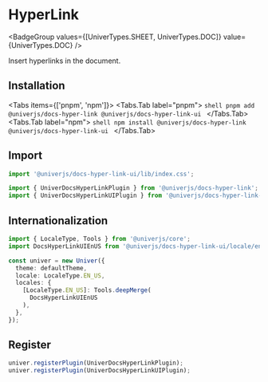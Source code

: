 

# HyperLink

<BadgeGroup values={[UniverTypes.SHEET, UniverTypes.DOC]} value={UniverTypes.DOC} />

<Sandbox entryFile={entryFile} />

Insert hyperlinks in the document.

## Installation

<Tabs items={['pnpm', 'npm']}>
  <Tabs.Tab label="pnpm">
    ```shell
    pnpm add @univerjs/docs-hyper-link @univerjs/docs-hyper-link-ui
    ```
  </Tabs.Tab>
  <Tabs.Tab label="npm">
    ```shell
    npm install @univerjs/docs-hyper-link @univerjs/docs-hyper-link-ui
    ```
  </Tabs.Tab>
</Tabs>

## Import

```typescript
import '@univerjs/docs-hyper-link-ui/lib/index.css';

import { UniverDocsHyperLinkPlugin } from '@univerjs/docs-hyper-link';
import { UniverDocsHyperLinkUIPlugin } from '@univerjs/docs-hyper-link-ui';
```

## Internationalization

```typescript
import { LocaleType, Tools } from '@univerjs/core';
import DocsHyperLinkUIEnUS from '@univerjs/docs-hyper-link-ui/locale/en-US';

const univer = new Univer({
  theme: defaultTheme,
  locale: LocaleType.EN_US,
  locales: {
    [LocaleType.EN_US]: Tools.deepMerge(
      DocsHyperLinkUIEnUS
    ),
  },
});
```

## Register

```typescript
univer.registerPlugin(UniverDocsHyperLinkPlugin);
univer.registerPlugin(UniverDocsHyperLinkUIPlugin);
```
